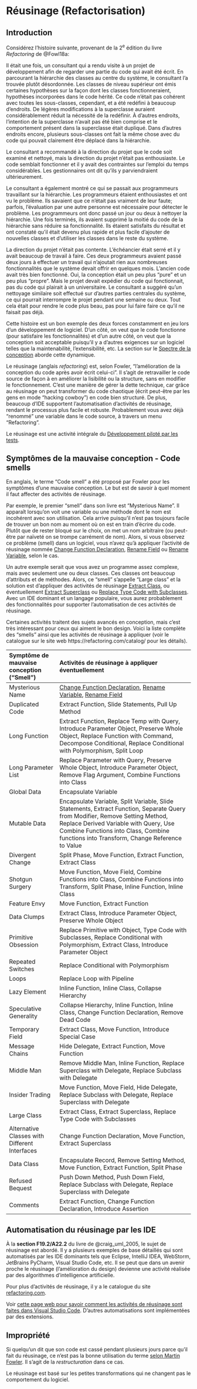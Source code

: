 # Réusinage (Refactorisation) {#sec-Refactoring}

## Introduction

Considérez l'histoire suivante, provenant de la 2^e^ édition du livre *Refactoring* de @Fowl18a:

::: {.callout}
Il était une fois, un consultant qui a rendu visite à un projet de développement afin de regarder une partie du code qui avait été écrit.
En parcourant la hiérarchie des classes au centre du système, le consultant l'a trouvée plutôt désordonnée.
Les classes de niveau supérieur ont émis certaines hypothèses sur la façon dont les classes fonctionneraient, hypothèses incorporées dans le code hérité. Ce code n'était pas cohérent avec toutes les sous-classes, cependant, et a été redéfini à beaucoup d'endroits.
De légères modifications à la superclasse auraient considérablement réduit la nécessité de la redéfinir.
À d'autres endroits, l'intention de la superclasse n'avait pas été bien comprise et le comportement présent dans la superclasse était dupliqué.
Dans d'autres endroits encore, plusieurs sous-classes ont fait la même chose avec du code qui pouvait clairement être déplacé dans la hiérarchie.

Le consultant a recommandé à la direction du projet que le code soit examiné et nettoyé, mais la direction du projet n'était pas enthousiaste.
Le code semblait fonctionner et il y avait des contraintes sur l'emploi du temps considérables.
Les gestionnaires ont dit qu'ils y parviendraient ultérieurement.

Le consultant a également montré ce qui se passait aux programmeurs travaillant sur la hiérarchie.
Les programmeurs étaient enthousiastes et ont vu le problème.
Ils savaient que ce n'était pas vraiment de leur faute; parfois, l'évaluation par une autre personne est nécessaire pour détecter le problème.
Les programmeurs ont donc passé un jour ou deux à nettoyer la hiérarchie.
Une fois terminés, ils avaient supprimé la moitié du code de la hiérarchie sans réduire sa fonctionnalité.
Ils étaient satisfaits du résultat et ont constaté qu'il était devenu plus rapide et plus facile d'ajouter de nouvelles classes et d'utiliser les classes dans le reste du système.

La direction du projet n'était pas contente.
L'échéancier était serré et il y avait beaucoup de travail à faire.
Ces deux programmeurs avaient passé deux jours à effectuer un travail qui n'ajoutait rien aux nombreuses fonctionnalités que le système devait offrir en quelques mois.
L'ancien code avait très bien fonctionné.
Oui, la conception était un peu plus "pure" et un peu plus "propre".
Mais le projet devait expédier du code qui fonctionnait, pas du code qui plairait à un universitaire.
Le consultant a suggéré qu'un nettoyage similaire soit effectué sur d'autres parties centrales du système, ce qui pourrait interrompre le projet pendant une semaine ou deux.
Tout cela était pour rendre le code plus beau, pas pour lui faire faire ce qu'il ne faisait pas déjà.
:::

Cette histoire est un bon exemple des deux forces constamment en jeu lors d'un développement de logiciel. D'un côté, on veut que le code fonctionne (pour satisfaire les fonctionnalités) et d'un autre côté, on veut que la conception soit acceptable puisqu'il y a d'autres exigences sur un logiciel telles que la maintenabilité, l'extensibilité, etc. La section sur le [Spectre de la conception](#sec-SpectreDeLaConception) aborde cette dynamique.

Le réusinage (anglais *refactoring*) est, selon Fowler, "l'amélioration de la conception du code après avoir écrit celui-ci".
Il s'agit de retravailler le code source de façon à en améliorer la lisibilité ou la structure, sans en modifier le fonctionnement.
C'est une manière de gérer la dette technique, car grâce au réusinage on peut transformer du code chaotique (écrit peut-être par les gens en mode "hacking cowboy") en code bien structuré.
De plus, beaucoup d'IDE supportent l'automatisation d'activités de réusinage, rendant le processus plus facile et robuste.
Probablement vous avez déjà "renommé" une variable dans le code source, à travers un menu "Refactoring".

Le réusinage est une activité intégrale du [Développement piloté par les tests](#sec-tdd).

## Symptômes de la mauvaise conception - Code smells

En anglais, le terme "Code smell" a été proposé par Fowler pour les symptômes d'une mauvaise conception.
Le but est de savoir à quel moment il faut affecter des activités de réusinage. 

Par exemple, le premier "smell" dans son livre est "Mysterious Name".
Il apparaît lorsqu'on voit une variable ou une méthode dont le nom est incohérent avec son utilisation.
Cela arrive puisqu'il n'est pas toujours facile de trouver un bon nom au moment où on est en train d'écrire du code.
Plutôt que de rester bloqué sur le choix, on met un nom arbitraire (ou peut-être par naïveté on se trompe carrément de nom).
Alors, si vous observez ce problème (smell) dans un logiciel, vous n'avez qu'à appliquer l'activité de réusinage nommée [Change Function Declaration](https://refactoring.com/catalog/changeFunctionDeclaration.html), [Rename Field](https://refactoring.com/catalog/renameField.html) ou [Rename Variable](https://refactoring.com/catalog/renameVariable.html), selon le cas.

Un autre exemple serait que vous avez un programme assez complexe, mais avec seulement une ou deux classes.
Ces classes ont beaucoup d'attributs et de méthodes.
Alors, ce "smell" s'appelle "Large class" et la solution est d'appliquer des activités de réusinage [Extract Class](https://refactoring.com/catalog/extractClass.html), ou éventuellement [Extract Superclass](https://refactoring.com/catalog/extractSuperclass.html) ou [Replace Type Code with Subclasses](https://refactoring.com/catalog/replaceTypeCodeWithSubclasses.html).
Avec un IDE dominant et un langage populaire, vous aurez probablement des fonctionnalités pour supporter l'automatisation de ces activités de réusinage.

Certaines activités traitent des sujets avancés en conception, mais c'est très intéressant pour ceux qui aiment le bon design. Voici la liste complète des "smells" ainsi que les activités de réusinage à appliquer (voir le catalogue sur le site web https://refactoring.com/catalog/ pour les détails).

Symptôme de mauvaise conception ("Smell") | Activités de réusinage à appliquer éventuellement
:-----|:---------------
Mysterious Name | [Change Function Declaration](https://refactoring.com/catalog/changeFunctionDeclaration.html), [Rename Variable](https://refactoring.com/catalog/renameVariable.html), [Rename Field](https://refactoring.com/catalog/renameField.html)
Duplicated Code | Extract Function, Slide Statements, Pull Up Method
Long Function | Extract Function, Replace Temp with Query, Introduce Parameter Object, Preserve Whole Object, Replace Function with Command, Decompose Conditional, Replace Conditional with Polymorphism, Split Loop
Long Parameter List | Replace Parameter with Query, Preserve Whole Object, Introduce Parameter Object, Remove Flag Argument, Combine Functions into Class
Global Data | Encapsulate Variable
Mutable Data | Encapsulate Variable, Split Variable, Slide Statements, Extract Function, Separate Query from Modifier, Remove Setting Method, Replace Derived Variable with Query, Use Combine Functions into Class, Combine functions into Transform, Change Reference to Value
Divergent Change | Split Phase, Move Function, Extract Function, Extract Class
Shotgun Surgery | Move Function, Move Field, Combine Functions into Class, Combine Functions into Transform, Split Phase, Inline Function, Inline Class
Feature Envy | Move Function, Extract Function
Data Clumps | Extract Class, Introduce Parameter Object, Preserve Whole Object
Primitive Obsession | Replace Primitive with Object, Type Code with Subclasses, Replace Conditional with Polymorphism, Extract Class, Introduce Parameter Object
Repeated Switches | Replace Conditional with Polymorphism
Loops | Replace Loop with Pipeline
Lazy Element | Inline Function, Inline Class, Collapse Hierarchy
Speculative Generality | Collapse Hierarchy, Inline Function, Inline Class, Change Function Declaration, Remove Dead Code
Temporary Field | Extract Class, Move Function, Introduce Special Case
Message Chains | Hide Delegate, Extract Function, Move Function
Middle Man | Remove Middle Man, Inline Function, Replace Superclass with Delegate, Replace Subclass with Delegate
Insider Trading | Move Function, Move Field, Hide Delegate, Replace Subclass with Delegate, Replace Superclass with Delegate
Large Class | Extract Class, Extract Superclass, Replace Type Code with Subclasses
Alternative Classes with Different Interfaces | Change Function Declaration, Move Function, Extract Superclass
Data Class | Encapsulate Record, Remove Setting Method, Move Function, Extract Function, Split Phase
Refused Bequest | Push Down Method, Push Down Field, Replace Subclass with Delegate, Replace Superclass with Delegate
Comments | Extract Function, Change Function Declaration, Introduce Assertion

## Automatisation du réusinage par les IDE

À la **section F19.2/A22.2** du livre de @craig_uml_2005, le sujet de réusinage est abordé.
Il y a plusieurs exemples de base détaillés qui sont automatisés par les IDE dominants tels que Eclipse, IntelliJ IDEA, WebStorm, JetBrains PyCharm, Visual Studio Code, etc.
Il se peut que dans un avenir proche le réusinage (l'amélioration du design) devienne une activité réalisée par des algorithmes d'intelligence artificielle.

Pour plus d'activités de réusinage, il y a le catalogue du site [refactoring.com](https://refactoring.com/catalog/).

Voir [cette page web pour savoir comment les activités de réusinage sont faites dans Visual Studio Code](https://code.visualstudio.com/docs/editor/refactoring). D'autres automatisations sont implémentées par des extensions.

## Impropriété

Si quelqu'un dit que son code est cassé pendant plusieurs jours parce qu'il fait du réusinage, ce n'est pas la bonne utilisation du terme [selon Martin Fowler](https://martinfowler.com/bliki/RefactoringMalapropism.html). Il s'agit de la *restructuration* dans ce cas. 

Le réusinage est basé sur les petites transformations qui ne changent pas le comportement du logiciel. 
